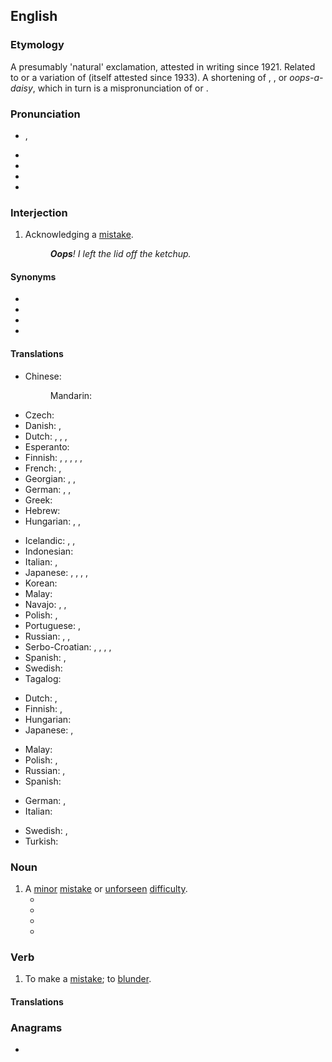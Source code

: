 {{also|OOPS}}
==English==

===Etymology===
A presumably 'natural' exclamation, attested in writing since 1921. Related to or a variation of {{m|en|whoops}} (itself attested since 1933). A shortening of {{m|en|whoops-a-daisy}}, {{m|en|whoopsie-daisy}}, or ''oops-a-daisy'', which in turn is a mispronunciation of ''{{m|en|ups-a-daisy}}'' or {{m|en|upsy-daisy}}.

===Pronunciation===
* {{enPR|o͞ops}}, {{IPA|en|/uːps/|/ʊps/}}
* {{audio|en|en-us-oops.ogg|Audio (GA)}}
* {{audio|en|en-uk-Oops.ogg|Audio (RP)}}
* {{rhymes|en|uːps}}
* {{rhymes|en|ʊps}}

===Interjection===
{{en-interj}}

# {{lb|en|colloquial}} Acknowledging a [[mistake]].
#: '''''Oops'''! I left the lid off the ketchup.''

====Synonyms====
* {{l|en|oopsy}}
* {{l|en|uh-oh}}
* {{l|en|whoops}}
* {{l|en|whoops-a-daisy}}

====Translations====
{{trans-top|acknowledging a minor mistake}}
* Chinese:
*: Mandarin: {{t+|cmn|哎呀|tr=āiyā, āiyá|sc=Hani}}
* Czech: {{t+|cs|jejda}}
* Danish: {{t|da|ups}}, {{t|da|hovsa}}
* Dutch: {{t+|nl|oeps}}, {{t+|nl|oei}}, {{t+|nl|ai}}, {{t|nl|amaai}} {{qualifier|Belgian Dutch expression}}
* Esperanto: {{t+|eo|oj}}
* Finnish: {{t+|fi|ups}}, {{t+|fi|oho}}, {{t+|fi|hups}}, {{t|fi|upsista}}, {{t|fi|hupsis}}, {{t|fi|hupsista}}
* French: {{t+|fr|oups}}, {{t+|fr|houp!}}
* Georgian: {{t|ka|უი|sc=Geor}}, {{t|ka|ვაი|sc=Geor}}, {{t|ka|უფს|sc=Geor}}
* German: {{t+|de|ups}}, {{t+|de|huch}}, {{t+|de|hoppla}}
* Greek: {{t+|el|ουπς}}
* Hebrew: {{t+|he|אוּפְּס|tr=ups}}
* Hungarian: {{t|hu|hoppá}}, {{t|hu|hopp}}, {{t+|hu|ajjaj}}
{{trans-mid}}
* Icelandic: {{t|is|úps}}, {{t+|is|æ}}, {{t|is|obbosí}}
* Indonesian: {{t|id|ups}}
* Italian: {{t|it|ups}}, {{t|it|ops}}
* Japanese: {{t+|ja|おっと|tr=otto|sc=Jpan}}, {{t|ja|しまった|tr=shimatta|sc=Jpan}}, {{t+|ja|あら|tr=ara|sc=Jpan}}, {{t+|ja|おや|tr=oya|sc=Jpan}}, {{t|ja|あらら|tr=arara}}
* Korean: {{t+|ko|아차}}
* Malay: {{t|ms|oop}}
* Navajo: {{t|nv|yíh}}, {{t|nv|wah}}, {{t|nv|waháá}}
* Polish: {{t+|pl|oj}}, {{t+|pl|ups}}
* Portuguese: {{t+|pt|opa}}, {{t+|pt|ops}}
* Russian: {{t+|ru|ой}}, {{t+|ru|упс}} {{qualifier|neologism}}, {{t+|ru|ох}}
* Serbo-Croatian: {{t|sh|ups}}, {{t+|sh|jao}}, {{qualifier|slang, from english "shit"}} {{t+|sh|šit}}, {{t|sh|ajoj}}, {{t+|sh|joj}}
* Spanish: {{t+|es|ops}}, {{t+|es|ups}}
* Swedish: {{t+|sv|hoppsan}}
* Tagalog: {{t+|tl|ay}}
{{trans-bottom}}

{{trans-top|used sarcastically to acknowledge a major mistake}}
* Dutch: {{t+|nl|oeps}}, {{t+|nl|oei}}
* Finnish: {{t+|fi|ups}}, {{t+|fi|oho}}
* Hungarian: {{t|hu|hoppáka}}
* Japanese: {{t+|ja|おっと|tr=otto|sc=Jpan}}, {{t+|ja|あら|tr=ara|sc=Jpan}}
{{trans-mid}}
* Malay: {{t|ms|oop}}
* Polish: {{t+|pl|oj}}, {{t+|pl|ups}}
* Russian: {{t+|ru|ой}}, {{t+|ru|упс}} {{qualifier|neologism}}
* Spanish: {{t|es|oh oh}}
{{trans-bottom}}

{{checktrans-top}}
* German: {{t+check|de|hoppla}}, {{t-check|de|upps}}
* Italian: {{t-check|it|ops}}
{{trans-mid}}
* Swedish: {{t+check|sv|oj}}, {{t+check|sv|hoppsan}}
* Turkish: {{t+check|tr|ay}}
{{trans-bottom}}

===Noun===
{{en-noun|oopses|oops}}

# A [[minor]] [[mistake]] or [[unforseen]] [[difficulty]].
#* {{quote-book|en|year=2011|title=Housetraining |author= |page=14 |ISBN=1937049094 |passage=It's an '''oops''', but one that's your fault, not your puppy's. }}
#* {{quote-book|en|year=2013 |title=Leadership at the Crossroads |author=Bruce Tucker |page= |ISBN=149080532X |passage=Every plan and every activity has an “'''oops'''.” Oops, we forgot to..., oops, who was supposed to do that? We all have experienced “'''oopses'''”. }}
#* {{quote-book|en|year=2014|title=Clearwater Oops! |author=Al Rennie  |page= |ISBN=1301523828 |passage=Isn't she the same woman who works at Wings that you and Billy almost got arrested for helping her with her last little '''oops'''? }}
#* {{quote-book|en|year=2015|title=If You Wrong Us |author=Dawn Klehr  |page= |ISBN=0738746452 |passage=My parents had moved to this house, which sat on the border of Corktown and Mexicantown, from their tiny apartment in Ann Arbor—once they found out that their little '''oops''' was actually two little '''oops'''. }}

===Verb===
{{en-verb|oopses|oopsing|oopsed}}

# {{lb|en|intransitive|colloquial}} To make a [[mistake]]; to [[blunder]].

====Translations====
{{trans-see|to blunder|blunder}}

===Anagrams===
* {{anagrams|en|a=oops|SOPO|poos|soop}}